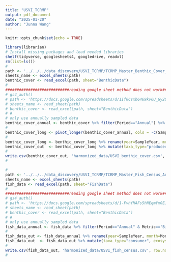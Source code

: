 ```yaml
---
title: "USVI_TCRMP"
output: pdf_document
date: "2025-01-20"
author: "Junna Wang"
---
```


```r
knitr::opts_chunk$set(echo = TRUE)
```


```r
library(librarian)
# Install missing packages and load needed libraries
shelf(tidyverse, googlesheets4, googledrive, readxl)
rm(list=ls())
#
path <- '../../../data_discovery/USVI_TCRMP/TCRMP_Master_Benthic_Cover_Feb2022.xlsx'
sheets_name <- excel_sheets(path)
benthic_cover <- read_excel(path, sheet="BenthicData")
#
############################reading google sheet method does not work######################
# gs4_auth()
# path <- 'https://docs.google.com/spreadsheets/d/1If0CsxbG469kv6U_GyZ0t9ewAtlm03zx/edit#gid=697263468'
# sheets_name <- read_sheet(path)
# benthic_cover <- read_excel(path, sheet="BenthicData")
# #
# only use annually sampled data
benthic_cover_annual <- benthic_cover %>% filter(Period=="Annual") %>% select(-Period, -FilmDate, -NoPts, -AnalysisBy, -AnalysisDate)
#
benthic_cover_long <- pivot_longer(benthic_cover_annual, cols = -c(SampleYear, SampleMonth, Location, Transect), names_to = "species", values_to = "abundance") %>% filter(abundance > 0 & !is.na(abundance))
#
benthic_cover_long <- benthic_cover_long %>% rename(year=SampleYear, month=SampleMonth, site=Location, plot=Transect)
benthic_cover_out  <- benthic_cover_long %>% mutate(taxa_type="producer", ecosystem="aquatic", habitat='marine', biome='tropic', guild='benthic producer', unit_abundance='%', scale_abundance='per transect', unique_ID=paste(site, habitat, plot, sep='_'), confidence=TRUE)
#
write.csv(benthic_cover_out, 'harmonized_data/USVI_benthic_cover.csv', row.names = F)
#
```


```r
#
path <- '../../../data_discovery/USVI_TCRMP/TCRMP_Master_Fish_Census_Aug2022.xlsx'
sheets_name <- excel_sheets(path)
fish_data <- read_excel(path, sheet="FishData")
#
############################reading google sheet method does not work######################
# gs4_auth()
# path <- 'https://docs.google.com/spreadsheets/d/1-FvhfMAFs5hNEqmYm0EJd2P23BBYeV7_/edit#gid=926142160'
# sheets_name <- read_sheet(path)
# benthic_cover <- read_excel(path, sheet="BenthicData")
# #
# only use annually sampled data
fish_data_annual <- fish_data %>% filter(Period=="Annual" & Metric=='Biomass') %>% select(-Period, -Year, -CommonName, -Metric, -`0-5`, -`6-10`, -`11-20`, -`21-30`, -`31-40`, -`41-50`, -`51-60`, -`61-70`, -`71-80`, -`81-90`, -`91-100`)
#
fish_data_out <- fish_data_annual %>% rename(year=SampleYear, month=Month, site=Location, plot=Transect, species=ScientificName, biomass=Total)
fish_data_out  <- fish_data_out %>% mutate(taxa_type="consumer", ecosystem="aquatic", habitat='marine', biome='tropic', guild='fish', unit_abundance='unclear', scale_abundance='per transect', unique_ID=paste(site, habitat, plot, sep='_'), confidence=TRUE)
#
write.csv(fish_data_out, 'harmonized_data/USVI_fish_census.csv', row.names = F)
#
```

